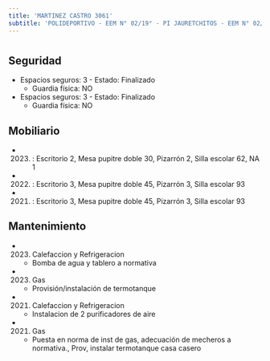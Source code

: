 ```yaml
---
title: 'MARTINEZ CASTRO 3061'
subtitle: 'POLIDEPORTIVO - EEM N° 02/19° - PI JAURETCHITOS - EEM N° 02/19° ARTURO JAURETCHE - CAEBYT N° 16 - CAEBYT N° 06 - EPC N° 20 MAESTRO CARLOS A. CARRANZA - CAIYJ CLUB DE JOVENES ARTURO JAURETCHE - JII N° 10/19° ([A]) - PI NOCHECITAS'
---
```


#


## Seguridad

*  Espacios seguros: 3 - Estado: Finalizado 
    + Guardia física: NO

*  Espacios seguros: 3 - Estado: Finalizado 
    + Guardia física: NO





## Mobiliario

*  (2023) : Escritorio 2, Mesa pupitre doble 30, Pizarrón 2, Silla escolar 62, NA 1 

*  (2022) : Escritorio 3, Mesa pupitre doble 45, Pizarrón 3, Silla escolar 93 

*  (2021) : Escritorio 3, Mesa pupitre doble 45, Pizarrón 3, Silla escolar 93 





## Mantenimiento

*  (2023) Calefaccion y Refrigeracion 
    + Bomba de agua y tablero a normativa

*  (2023) Gas 
    + Provisión/instalación de termotanque

*  (2021) Calefaccion y Refrigeracion 
    + Instalacion de 2 purificadores de aire

*  (2021) Gas 
    + Puesta en norma de inst de gas, adecuación de mecheros a normativa., Prov, instalar termotanque casa casero



